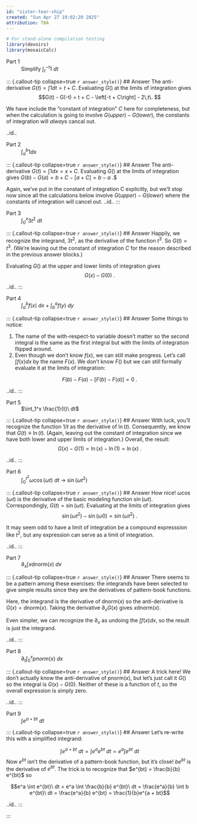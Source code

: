 ```yaml
---
id: "sister-tear-ship"
created: "Sun Apr 27 19:02:20 2025"
attribution: TBA
---
```


```r
# For stand-alone compilation testing
library(devoirs)
library(mosaicCalc)
```

::: {#exr-sister-tear-ship}


Part 1  
: Simplify $\int_{t}^{-t}1\ dt$

<!-- Opening answer: sts-2KX -->
::: {.callout-tip collapse=true `r answer_style()`}
## Answer
The anti-derivative $G(t) = \int 1 dt = t + C$. Evaluating $G()$ at the limits of integration gives $$G(t) - G(-t) = t + C - \left[-t + C\right] - 2\,t\. $$

We have include the "constant of integration" $C$ here for completeness, but when the calculation is going to involve $G(upper) - G(lower)$, the constants of integration will *always* cancal out.

[..id..]{data-tooltip="Ans id: sts-2KX"}
:::
<!-- closing answer sts-2KX -->


Part 2  
: $\int_a^b 1 dx$

<!-- Opening answer: sts-3sW -->
::: {.callout-tip collapse=true `r answer_style()`}
## Answer
The anti-derivative $G(t) = \int 1 dx = x + C$. Evaluating $G()$ at the limits of integration gives $G(b) - G(a) = b + C - [a + C] = b - a\ .$$

Again, we've put in the constant of integration C explicitly, but we'll stop now since all the calculations below involve $G(upper) - G(lower)$ where the constants of integration will cancel out.
[..id..]{data-tooltip="Ans id: sts-3sW"}
:::
<!-- closing answer sts-3sW -->


Part 3  
: $\int_0^x 3 t^2\ dt$

<!-- Opening answer: sts-7Ks -->
::: {.callout-tip collapse=true `r answer_style()`}
## Answer
Happily, we recognize the integrand, $3 t^2$, as the derivative of the function $t^3$. So $G(t) = t^3$. (We're leaving out the constant of integration $C$ for the reason described in the previous answer blocks.)

Evaluating $G()$ at the upper and lower limits of integration gives $$G(x) - G(0)\ .$$

[..id..]{data-tooltip="Ans id: sts-7Ks"}
:::
<!-- closing answer sts-7Ks -->


Part 4  
: $\int_a^b f(x)\ dx + \int_b^a f(y)\ dy$

<!-- Opening answer: sts-9go -->
::: {.callout-tip collapse=true `r answer_style()`}
## Answer
Some things to notice:

1. The name of the with-respect-to variable doesn't matter so the second integral is the same as the first integral but with the limits of integration flipped around.
2. Even though we don't know $f(x)$, we can still make progress. Let's call $\int f(x) dx$ by the name $F(x)$. We don't know $F()$ but we can still formally evaluate it at the limits of integration:

$$F(b) - F(a) - \left[F(b) - F(a)\right] = 0\ .$$


[..id..]{data-tooltip="Ans id: sts-9go"}
:::
<!-- closing answer sts-9go -->

Part 5  
: $\int_1^x \frac{1}{t}\ dt$

<!-- Opening answer: sts-7Wa -->
::: {.callout-tip collapse=true `r answer_style()`}
## Answer
With luck, you'll recognize the function $1/t$ as the derivative of $\ln(t)$. Consequently, we know that $G(t) \equiv \ln(t)$. (Again, leaving out the constant of integration since we have both lower and upper limits of integration.) Overall, the result: $$G(x) - G(1) = \ln(x) - \ln(1) = \ln(x)\ .$$

[..id..]{data-tooltip="Ans id: sts-7Wa"}
:::
<!-- closing answer sts-7Wa -->


Part 6  
: $\int_0^{t^2} \omega \cos(\omega t)\ dt$ -> $\sin(\omega t^2)$

<!-- Opening answer: sts-6lO -->
::: {.callout-tip collapse=true `r answer_style()`}
## Answer
How nice! $\omega \cos(\omega t)$ is the derivative of the basic modeling function $\sin(\omega t)$. Correspondingly, $G(t) = \sin(\omega t)$. Evaluating at the limits of integration gives $$\sin(\omega t^2) - \sin(\omega 0) = \sin(\omega t^2)\ .$$

It may seem odd to have a limit of integration be a compound expresssion like $t^2$, but any expression can serve as a limit of integration.

[..id..]{data-tooltip="Ans id: sts-6lO"}
:::
<!-- closing answer sts-6lO -->


Part 7  
: $\partial_x \int x \text{dnorm}(x)\ dx$ 

<!-- Opening answer: sts-3Ea -->
::: {.callout-tip collapse=true `r answer_style()`}
## Answer
There seems to be a pattern among these exercises: the integrands have been selected to give simple results since they are the derivatives of pattern-book functions.

Here, the integrand is the derivative of $\text{dnorm}(x)$ so the anti-derivative is $G(x) = \text{dnorm}(x)$. Taking the derivative $\partial_x G(x)$ gives $x \text{dnorm}(x)$. 

Even simpler, we can recognize the $\partial_x$ as undoing the $\int f(x) dx$, so the result is just the integrand.


[..id..]{data-tooltip="Ans id: sts-3Ea"}
:::
<!-- closing answer sts-3Ea -->

Part 8  
: $\partial_t \int_0^x pnorm(x)\ dx$

<!-- Opening answer: sts-5MN -->
::: {.callout-tip collapse=true `r answer_style()`}
## Answer
A trick here! We don't actually know the anti-derivative of $\text{pnorm}(x)$, but let's just call it $G()$ so the integral is $G(x) - G(0)$. Neither of these is a function of $t$, so the overall expression is simply zero.


[..id..]{data-tooltip="Ans id: sts-5MN"}
:::
<!-- closing answer sts-5MN -->

Part 9  
: $\int e^{a + bt}\ dt$

<!-- Opening answer: sts-9vA -->
::: {.callout-tip collapse=true `r answer_style()`}
## Answer
Let's re-write this with a simplified integrand:

$$\int e^{a + bt}\ dt = \int e^a e^{bt}\ dt = e^a \int e^{bt}\ dt$$
Now $e^{bt}$ isn't the derivative of a pattern-book function, but it's close! $b e^{bt}$ is the derivative of $e^{bt}$. The trick is to recognize that $e^{bt} = \frac{b}{b} e^{bt}$ so

$$e^a \int e^{bt}\ dt = e^a \int \frac{b}{b} e^{bt}\ dt = \frac{e^a}{b} \int b e^{bt}\ dt = \frac{e^a}{b} e^{bt} = \frac{1}{b}e^{a + bt}$$


[..id..]{data-tooltip="Ans id: sts-9vA"}
:::
<!-- closing answer sts-9vA -->

:::
 <!--Part 1  : end of exr-sister-tear-ship -->
